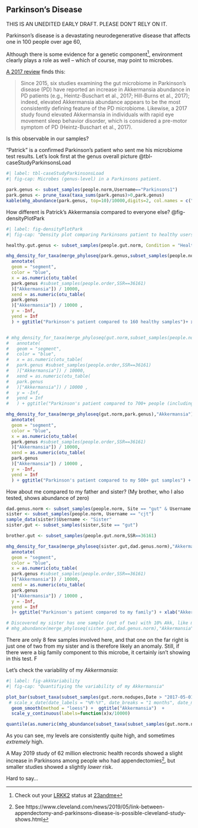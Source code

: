 ## Parkinson's Disease {#sec-caseStudyParkinsons}

THIS IS AN UNEDITED EARLY DRAFT. PLEASE DON'T RELY ON IT.

Parkinson's disease is a devastating neurodegenerative disease that affects one in 100 people over age 60, 

Although there is some evidence for a genetic component^[Check out your [LRKK2](https://you.23andme.com/tools/data/?query=LRRK2) status at [23andme](https://you.23andme.com/reports/ghr.parkinsons/)], environment clearly plays a role as well -- which of course, may point to microbes.

[A 2017 review](http://dx.doi.org/10.1016/j.chom.2017.12.008) finds this:

>Since 2015, six studies examining the gut microbiome in Parkinson’s disease (PD) have reported an increase in Akkermansia abundance in PD patients (e.g., Heintz-Buschart et al., 2017; Hill-Burns et al., 2017); indeed, elevated Akkermansia abundance appears to be the most consistently defining feature of the PD microbiome. Likewise, a 2017 study found elevated Akkermansia in individuals with rapid eye movement sleep behavior disorder, which is considered a pre-motor symptom of PD (Heintz-Buschart et al., 2017). 

Is this observable in our samples?

"Patrick" is a confirmed Parkinson's patient who sent me his microbiome test results.  Let's look first at the genus overall picture @tbl-caseStudyParkinsonsLoad

```r
#| label: tbl-caseStudyParkinsonsLoad
#| fig-cap: Microbes (genus-level) in a Parkinsons patient.

park.genus <- subset_samples(people.norm,Username=="Parkinsons1")
park.genus <- prune_taxa(taxa_sums(park.genus)>0,park.genus)
kable(mhg_abundance(park.genus, top=10)/10000,digits=2, col.names = c("%"))
```


How different is Patrick's Akkermansia compared to everyone else? @fig-densityPlotPark

```r
#| label: fig-densityPlotPark
#| fig-cap: "Density plot comparing Parkinsons patient to healthy users"

healthy.gut.genus <- subset_samples(people.gut.norm, Condition = "Healthy")

mhg_density_for_taxa(merge_phyloseq(park.genus,subset_samples(people.norm, Site == "gut" & Condition == "Healthy")),"Akkermansia") +
  annotate(
  geom = "segment",
  color = "blue",
  x = as.numeric(otu_table(
  park.genus #subset_samples(people.order,SSR==36161)
  )["Akkermansia"]) / 10000,
  xend = as.numeric(otu_table(
  park.genus
  )["Akkermansia"]) / 10000 ,
  y = -Inf,
  yend = Inf
  ) + ggtitle("Parkinson's patient compared to 160 healthy samples")+ xlab("Akkermansia abundance (%)")


# mhg_density_for_taxa(merge_phyloseq(gut.norm,subset_samples(people.norm, Site == "gut")),"Akkermansia") +
#   annotate(
#   geom = "segment",
#   color = "blue",
#   x = as.numeric(otu_table(
#   park.genus #subset_samples(people.order,SSR==36161)
#   )["Akkermansia"]) / 10000,
#   xend = as.numeric(otu_table(
#   park.genus
#   )["Akkermansia"]) / 10000 ,
#   y = -Inf,
#   yend = Inf
#   ) + ggtitle("Parkinson's patient compared to 700+ people (including me")+ xlab("Akkermansia abundance (%)")


```

```r
mhg_density_for_taxa(merge_phyloseq(gut.norm,park.genus),"Akkermansia") +
  annotate(
  geom = "segment",
  color = "blue",
  x = as.numeric(otu_table(
  park.genus #subset_samples(people.order,SSR==36161)
  )["Akkermansia"]) / 10000,
  xend = as.numeric(otu_table(
  park.genus
  )["Akkermansia"]) / 10000 ,
  y = -Inf,
  yend = Inf
  ) + ggtitle("Parkinson's patient compared to my 500+ gut samples") + xlab("Akkermansia abundance (%)")


```


How about me compared to my father and sister? (My brother, who I also tested, shows abundance of zero)

```r
dad.genus.norm <- subset_samples(people.norm, Site == "gut" & Username == "RSpragueFather")
sister <- subset_samples(people.norm, Username == "cjt")
sample_data(sister)$Username <- "Sister"
sister.gut <- subset_samples(sister,Site == "gut")

brother.gut <- subset_samples(people.gut.norm,SSR==36161)

mhg_density_for_taxa(merge_phyloseq(sister.gut,dad.genus.norm),"Akkermansia") +
  annotate(
  geom = "segment",
  color = "blue",
  x = as.numeric(otu_table(
  park.genus #subset_samples(people.order,SSR==36161)
  )["Akkermansia"]) / 10000,
  xend = as.numeric(otu_table(
  park.genus
  )["Akkermansia"]) / 10000 ,
  y = -Inf,
  yend = Inf
  )+ ggtitle("Parkinson's patient compared to my family") + xlab("Akkermansia abundance (%)")

# Discovered my sister has one sample (out of two) with 10% Akk, like me.
# mhg_abundance(merge_phyloseq(sister.gut,dad.genus.norm),"Akkermansia")
```
There are only 8 few samples involved here, and that one on the far right is just one of two from my sister and is therefore likely an anomaly. Still, if there were a big family component to this microbe, it certainly isn't showing in this test.  F

Let's check the variability of my _Akkermansia_:

```r
#| label: fig-akkVariability
#| fig-cap: "Quantifiying the variability of my Akkermansia"

plot_bar(subset_taxa(subset_samples(gut.norm.nodupes,Date > "2017-05-01" & Date < "2017-07-15"),Genus == "Akkermansia"), x = "Date") + 
 # scale_x_date(date_labels = "%M-%Y", date_breaks = "1 months", date_minor_breaks = "1 month") +
  geom_smooth(method = "loess") +  ggtitle("Akkermansia")  +
  scale_y_continuous(labels=function(x)x/10000)

quantile(as.numeric(mhg_abundance(subset_taxa(subset_samples(gut.norm.nodupes,Date > "2017-05-01" & Date < "2017-07-15"),Genus == "Akkermansia")))/10000)
```

As you can see, my levels are consistently quite high, and sometimes *extremely* high.

A May 2019 study of 62 million electronic health records showed a slight increase in Parkinsons among people who had appendectomies^[See https://www.cleveland.com/news/2019/05/link-between-appendectomy-and-parkinsons-disease-is-possible-cleveland-study-shows.html], but smaller studies showed a slightly *lower* risk. 

Hard to say...




